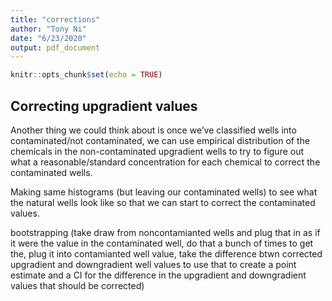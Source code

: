 ```yaml
---
title: "corrections"
author: "Tony Ni"
date: "6/23/2020"
output: pdf_document
---
```


```r
knitr::opts_chunk$set(echo = TRUE)
```

## Correcting upgradient values

Another thing we could think about is once we've classified wells into contaminated/not contaminated, we can use empirical distribution of the chemicals in the non-contaminated upgradient wells to try to figure out what a reasonable/standard concentration for each chemical to correct the contaminated wells.

Making same histograms (but leaving our contaminated wells) to see what the natural wells look like so that we can start to correct the contaminated values.

bootstrapping (take draw from noncontamianted wells and plug that in as if it were the value in the contaminated well, do that a bunch of times to get the, plug it into contamianted well value, take the difference btwn corrected upgradient and downgradient well values to use that to create a point estimate and a CI for the difference in the upgradient and downgradient values that should be corrected)

